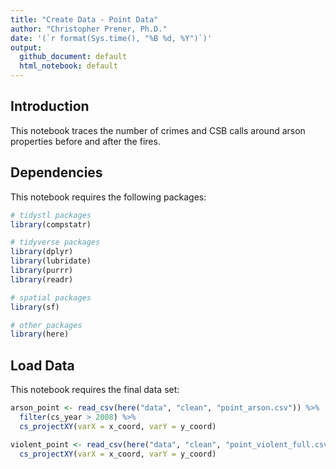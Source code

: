 ```yaml
---
title: "Create Data - Point Data"
author: "Christopher Prener, Ph.D."
date: '(`r format(Sys.time(), "%B %d, %Y")`)'
output: 
  github_document: default
  html_notebook: default 
---
```


## Introduction
This notebook traces the number of crimes and CSB calls around arson properties before and after the fires.

## Dependencies
This notebook requires the following packages:

```r
# tidystl packages
library(compstatr)

# tidyverse packages
library(dplyr)
library(lubridate)
library(purrr)
library(readr)

# spatial packages
library(sf)

# other packages
library(here)
```

## Load Data
This notebook requires the final data set:

```r
arson_point <- read_csv(here("data", "clean", "point_arson.csv")) %>%
  filter(cs_year > 2008) %>%
  cs_projectXY(varX = x_coord, varY = y_coord)

violent_point <- read_csv(here("data", "clean", "point_violent_full.csv")) %>%
  cs_projectXY(varX = x_coord, varY = y_coord)
```




